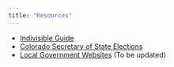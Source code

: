 ```yaml
---
title: "Resources"
---
```


- [Indivisible Guide](https://indivisible.org/)  
- [Colorado Secretary of State Elections](https://www.sos.state.co.us/)  
- [Local Government Websites](#) (To be updated)  
